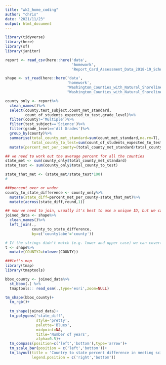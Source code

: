 ```yaml
---
title: "wk2_home_coding"
author: "chris"
date: "2021/11/23"
output: html_document
---
```


```r
library(tidyverse)
library(here)
library(sf)
library(janitor)

```

```r
report <- read_csv(here::here('data',
                              'homework',
                              'Report_Card_Assessment_Data_2018-19_School_Year.csv'))

shape <- st_read(here::here('data',
                            'homework',
                            "Washington_Counties_with_Natural_Shoreline___washsh_area",
                            "Washington_Counties_with_Natural_Shoreline___washsh_area.shp"))
```
```r
county_only <- report%>%
  clean_names()%>%
  select(county,test_subject,count_met_standard,
         count_of_students_expected_to_test,grade_level)%>%
  filter(county!='Multiple')%>%
  filter(test_subject=='Science')%>%
  filter(grade_level=='All Grades')%>%
  group_by(county)%>%
  summarise(total_county_met_standard=sum(count_met_standard,na.rm=T),
            total_county_to_test=sum(count_of_students_expected_to_test,na.rm=T))%>%
  mutate(percent_met_per_county=(total_county_met_standard/total_county_to_test)*100)
```

```r
## we need to work out the average percent for all the counties 
state_met <- sum(county_only$total_county_met_standard)
state_test <- sum(county_only$total_county_to_test)

state_that_met <- (state_met/state_test*100)
#
```

```r
###percent over or under
county_to_state_difference <- county_only%>%
  mutate(state_diff=percent_met_per_county-state_that_met)%>%
  mutate(across(state_diff,round,1))
```

```r
## now we need to join, usually it's best to use a unique ID, but we can do it with strings.
joined_data <- shape%>%
  clean_names()%>%
  left_join(.,
            county_to_state_difference,
            by=c('countylabe'='county'))
```

```r
# If the strings didn't match (e.g. lower and upper case) we can covert them with...
t <- shape%>%
  mutate(COUNTY2=tolower(COUNTY))

```

```r
###let's map
library(tmap)
library(tmaptools)

bbox_county <- joined_data%>%
  st_bbox(.) %>%
  tmaptools:: read_osm(.,type='esri',zoom=NULL)

tm_shape(bbox_county)+
  tm_rgb()+
  
  tm_shape(joined_data)+
  tm_polygons('state_diff',
              style='pretty',
              palette='Blues',
              midpoint=NA,
              title='Number of years',
              alpha=0.5)+
  tm_compass(position=c('left','bottom'),type='arrow')+
  tm_scale_bar(position = c('left','bottom'))+
  tm_layout(title = 'Country to state percent difference in meeting science stardards',
            legend.position = c('right','bottom'))
```





  

